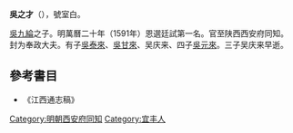 '''吳之才'''（{{bd|?||?||}}），號室白。

[[吳九綸|吳九綸]]之子。明萬曆二十年（1591年）恩選廷試第一名。官至陕西西安府同知。封为奉政大夫。有子[[吳泰來|吳泰來]]、[[吳甘來|吳甘來]]、吴庆来、四子[[吳元來|吳元來]]。三子吴庆来早逝。

==參考書目==
* 《江西通志稿》

[[Category:明朝西安府同知|Category:明朝西安府同知]]
[[Category:宜丰人|Category:宜丰人]]
{{明朝人物小作品}}